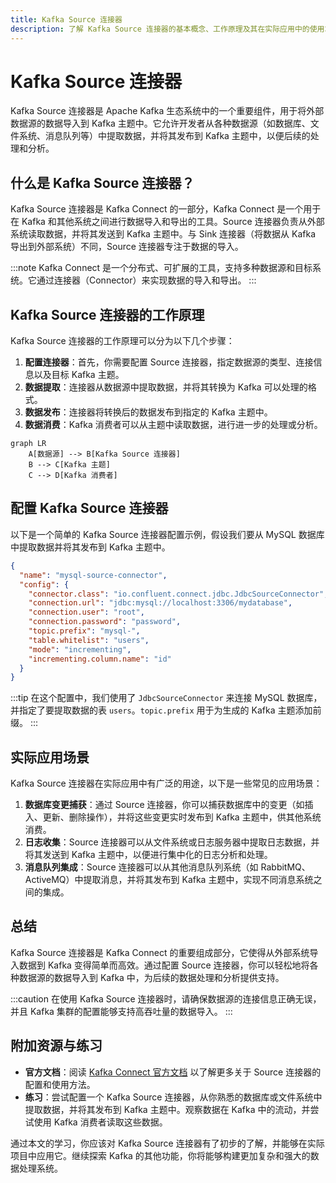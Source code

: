 ```yaml
---
title: Kafka Source 连接器
description: 了解 Kafka Source 连接器的基本概念、工作原理及其在实际应用中的使用场景。
---
```


# Kafka Source 连接器

Kafka Source 连接器是 Apache Kafka 生态系统中的一个重要组件，用于将外部数据源的数据导入到 Kafka 主题中。它允许开发者从各种数据源（如数据库、文件系统、消息队列等）中提取数据，并将其发布到 Kafka 主题中，以便后续的处理和分析。

## 什么是 Kafka Source 连接器？

Kafka Source 连接器是 Kafka Connect 的一部分，Kafka Connect 是一个用于在 Kafka 和其他系统之间进行数据导入和导出的工具。Source 连接器负责从外部系统读取数据，并将其发送到 Kafka 主题中。与 Sink 连接器（将数据从 Kafka 导出到外部系统）不同，Source 连接器专注于数据的导入。

:::note
Kafka Connect 是一个分布式、可扩展的工具，支持多种数据源和目标系统。它通过连接器（Connector）来实现数据的导入和导出。
:::

## Kafka Source 连接器的工作原理

Kafka Source 连接器的工作原理可以分为以下几个步骤：

1. **配置连接器**：首先，你需要配置 Source 连接器，指定数据源的类型、连接信息以及目标 Kafka 主题。
2. **数据提取**：连接器从数据源中提取数据，并将其转换为 Kafka 可以处理的格式。
3. **数据发布**：连接器将转换后的数据发布到指定的 Kafka 主题中。
4. **数据消费**：Kafka 消费者可以从主题中读取数据，进行进一步的处理或分析。

```mermaid
graph LR
    A[数据源] --> B[Kafka Source 连接器]
    B --> C[Kafka 主题]
    C --> D[Kafka 消费者]
```

## 配置 Kafka Source 连接器

以下是一个简单的 Kafka Source 连接器配置示例，假设我们要从 MySQL 数据库中提取数据并将其发布到 Kafka 主题中。

```json
{
  "name": "mysql-source-connector",
  "config": {
    "connector.class": "io.confluent.connect.jdbc.JdbcSourceConnector",
    "connection.url": "jdbc:mysql://localhost:3306/mydatabase",
    "connection.user": "root",
    "connection.password": "password",
    "topic.prefix": "mysql-",
    "table.whitelist": "users",
    "mode": "incrementing",
    "incrementing.column.name": "id"
  }
}
```

:::tip
在这个配置中，我们使用了 `JdbcSourceConnector` 来连接 MySQL 数据库，并指定了要提取数据的表 `users`。`topic.prefix` 用于为生成的 Kafka 主题添加前缀。
:::

## 实际应用场景

Kafka Source 连接器在实际应用中有广泛的用途，以下是一些常见的应用场景：

1. **数据库变更捕获**：通过 Source 连接器，你可以捕获数据库中的变更（如插入、更新、删除操作），并将这些变更实时发布到 Kafka 主题中，供其他系统消费。
2. **日志收集**：Source 连接器可以从文件系统或日志服务器中提取日志数据，并将其发送到 Kafka 主题中，以便进行集中化的日志分析和处理。
3. **消息队列集成**：Source 连接器可以从其他消息队列系统（如 RabbitMQ、ActiveMQ）中提取消息，并将其发布到 Kafka 主题中，实现不同消息系统之间的集成。

## 总结

Kafka Source 连接器是 Kafka Connect 的重要组成部分，它使得从外部系统导入数据到 Kafka 变得简单而高效。通过配置 Source 连接器，你可以轻松地将各种数据源的数据导入到 Kafka 中，为后续的数据处理和分析提供支持。

:::caution
在使用 Kafka Source 连接器时，请确保数据源的连接信息正确无误，并且 Kafka 集群的配置能够支持高吞吐量的数据导入。
:::

## 附加资源与练习

- **官方文档**：阅读 [Kafka Connect 官方文档](https://kafka.apache.org/documentation/#connect) 以了解更多关于 Source 连接器的配置和使用方法。
- **练习**：尝试配置一个 Kafka Source 连接器，从你熟悉的数据库或文件系统中提取数据，并将其发布到 Kafka 主题中。观察数据在 Kafka 中的流动，并尝试使用 Kafka 消费者读取这些数据。

通过本文的学习，你应该对 Kafka Source 连接器有了初步的了解，并能够在实际项目中应用它。继续探索 Kafka 的其他功能，你将能够构建更加复杂和强大的数据处理系统。